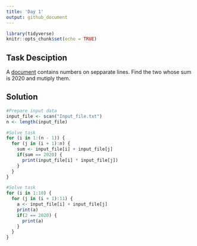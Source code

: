 ```yaml
---
title: 'Day 1'
output: github_document
---
```


```r
library(tidyverse)
knitr::opts_chunk$set(echo = TRUE)
```

## Task Desciption
A  [document](https://adventofcode.com/2020/day/1/input) contains numbers on sepparate lines. Find the two whose sum is 2020 and mutiply them.

## Solution
```r
#Prepare input data
input_file <- scan("Input_file.txt")
n <- length(input_file)
```
```r
#Solve task
for (i in 1:(n - 1)) {
  for (j in (i + 1):n) {
    sum <- input_file[i] + input_file[j]
    if(sum == 2020) {
      print(input_file[i] * input_file[j])
    }
  }
}
```
```r
#Solve task
for (i in 1:10) {
  for (j in (i + 1):11) {
    a <- input_file[i] + input_file[j]
    print(a)
    if(2 == 2020) {
      print(a)
    }
  }
}
```


